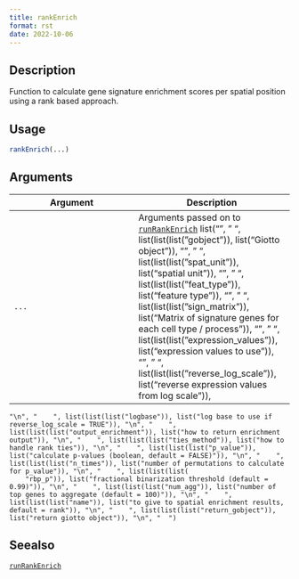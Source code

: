 ```yaml
--- 
title: rankEnrich 
format: rst 
date: 2022-10-06 
--- 
```


## Description

Function to calculate gene signature enrichment scores per spatial position using a rank based approach.


## Usage

```r
rankEnrich(...)
```


## Arguments

Argument      |Description
------------- |----------------
`...`     |      Arguments passed on to [`runRankEnrich`](#runrankenrich)   list("\n", "    ", list(list(list("gobject")), list("Giotto object")), "\n", "    ", list(list(list("spat_unit")), list("spatial unit")), "\n", "    ", list(list(list("feat_type")), list("feature type")), "\n", "    ", list(list(list("sign_matrix")), list("Matrix of signature genes for each cell type / process")), "\n", "    ", list(list(list("expression_values")), list("expression values to use")), "\n", "    ", list(list(list("reverse_log_scale")), list("reverse expression values from log scale")), 
    "\n", "    ", list(list(list("logbase")), list("log base to use if reverse_log_scale = TRUE")), "\n", "    ", list(list(list("output_enrichment")), list("how to return enrichment output")), "\n", "    ", list(list(list("ties_method")), list("how to handle rank ties")), "\n", "    ", list(list(list("p_value")), list("calculate p-values (boolean, default = FALSE)")), "\n", "    ", list(list(list("n_times")), list("number of permutations to calculate for p_value")), "\n", "    ", list(list(list(
        "rbp_p")), list("fractional binarization threshold (default = 0.99)")), "\n", "    ", list(list(list("num_agg")), list("number of top genes to aggregate (default = 100)")), "\n", "    ", list(list(list("name")), list("to give to spatial enrichment results, default = rank")), "\n", "    ", list(list(list("return_gobject")), list("return giotto object")), "\n", "  ")


## Seealso

[`runRankEnrich`](#runrankenrich)


